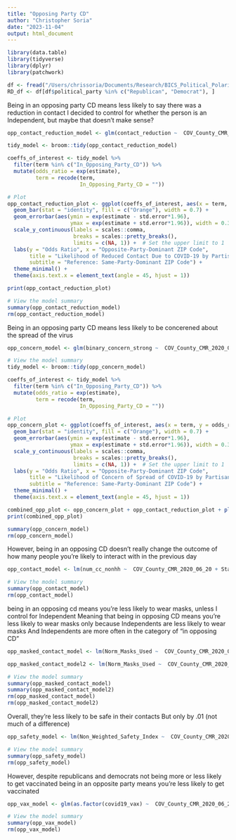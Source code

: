 ```yaml
---
title: "Opposing Party CD"
author: "Christopher Soria"
date: "2023-11-04"
output: html_document
---
```

```r
library(data.table)
library(tidyverse)
library(dplyr)
library(patchwork)
```

```r
df <- fread("/Users/chrissoria/Documents/Research/BICS_Political_Polarization/data/BICS_ZIP_Features.csv")
RD_df <- df[df$political_party %in% c("Republican", "Democrat"), ]
```


Being in an opposing party CD means less likely to say there was a reduction in contact
I decided to control for whether the person is an Independent, but maybe that doesn't make sense?
```r
opp_contact_reduction_model <- glm(contact_reduction ~  COV_County_CMR_2020_06_20 + State_Government_Response_Index_11192020 + COUNTY_RUCC_2013 + resp_sex + resp_educ + resp_yob + r_working + r_race + In_Opposing_Party_CD + Independent, data = df, family = binomial)

tidy_model <- broom::tidy(opp_contact_reduction_model)

coeffs_of_interest <- tidy_model %>% 
  filter(term %in% c("In_Opposing_Party_CD")) %>%
  mutate(odds_ratio = exp(estimate),
         term = recode(term, 
                       In_Opposing_Party_CD = ""))

# Plot
opp_contact_reduction_plot <- ggplot(coeffs_of_interest, aes(x = term, y = odds_ratio)) +
  geom_bar(stat = "identity", fill = c("Orange"), width = 0.7) +
  geom_errorbar(aes(ymin = exp(estimate - std.error*1.96), 
                    ymax = exp(estimate + std.error*1.96)), width = 0.3) +
  scale_y_continuous(labels = scales::comma, 
                     breaks = scales::pretty_breaks(),
                     limits = c(NA, 1)) +  # Set the upper limit to 1
  labs(y = "Odds Ratio", x = "Opposite-Party-Dominant ZIP Code", 
       title = "Likelihood of Reduced Contact Due to COVID-19 by Partisan ZIP Code Majority",
       subtitle = "Reference: Same-Party-Dominant ZIP Code") +
  theme_minimal() +
  theme(axis.text.x = element_text(angle = 45, hjust = 1))

print(opp_contact_reduction_plot)

# View the model summary
summary(opp_contact_reduction_model)
rm(opp_contact_reduction_model)
```
Being in an opposing party CD means less likely to be concerened about the spread of the virus
```r
opp_concern_model <- glm(binary_concern_strong ~  COV_County_CMR_2020_06_20 + State_Government_Response_Index_11192020 + COUNTY_RUCC_2013 + resp_sex + resp_educ + resp_yob + r_working + r_race + In_Opposing_Party_CD, data = df, family = binomial)

# View the model summary
tidy_model <- broom::tidy(opp_concern_model)

coeffs_of_interest <- tidy_model %>% 
  filter(term %in% c("In_Opposing_Party_CD")) %>%
  mutate(odds_ratio = exp(estimate),
         term = recode(term, 
                       In_Opposing_Party_CD = ""))

# Plot
opp_concern_plot <- ggplot(coeffs_of_interest, aes(x = term, y = odds_ratio)) +
  geom_bar(stat = "identity", fill = c("Orange"), width = 0.7) +
  geom_errorbar(aes(ymin = exp(estimate - std.error*1.96), 
                    ymax = exp(estimate + std.error*1.96)), width = 0.3) +
  scale_y_continuous(labels = scales::comma, 
                     breaks = scales::pretty_breaks(),
                     limits = c(NA, 1)) +  # Set the upper limit to 1
  labs(y = "Odds Ratio", x = "Opposite-Party-Dominant ZIP Code", 
       title = "Likelihood of Concern of Spread of COVID-19 by Partisan ZIP Code Majority",
       subtitle = "Reference: Same-Party-Dominant ZIP Code") +
  theme_minimal() +
  theme(axis.text.x = element_text(angle = 45, hjust = 1))

combined_opp_plot <- opp_concern_plot + opp_contact_reduction_plot + plot_layout(ncol = 2)
print(combined_opp_plot)

summary(opp_concern_model)
rm(opp_concern_model)
```
However, being in an opposing CD doesn't really change the outcome of how many people you're likely to interact with in the previous day
```r
opp_contact_model <- lm(num_cc_nonhh ~  COV_County_CMR_2020_06_20 + State_Government_Response_Index_11192020 + COUNTY_RUCC_2013 + resp_sex + resp_educ + resp_yob + r_working + r_race + In_Opposing_Party_CD + Independent, data = df)

# View the model summary
summary(opp_contact_model)
rm(opp_contact_model)
```
being in an opposing cd means you're less likely to wear masks, unless I control for Independent
Meaning that being in opposing CD means you're less likely to wear masks only because Independents are less likely to wear masks
And Independents are more often in the category of "in opposing CD"
```r
opp_masked_contact_model <- lm(Norm_Masks_Used ~  COV_County_CMR_2020_06_20 + State_Government_Response_Index_11192020 + COUNTY_RUCC_2013 + resp_sex + resp_educ + resp_yob + r_working + r_race + In_Opposing_Party_CD, data = df)

opp_masked_contact_model2 <- lm(Norm_Masks_Used ~  COV_County_CMR_2020_06_20 + State_Government_Response_Index_11192020 + COUNTY_RUCC_2013 + resp_sex + resp_educ + resp_yob + r_working + r_race + In_Opposing_Party_CD + Independent, data = df)

# View the model summary
summary(opp_masked_contact_model)
summary(opp_masked_contact_model2)
rm(opp_masked_contact_model)
rm(opp_masked_contact_model2)
```
Overall, they're less likely to be safe in their contacts
But only by .01 (not much of a difference)
```r
opp_safety_model <- lm(Non_Weighted_Safety_Index ~  COV_County_CMR_2020_06_20 + State_Government_Response_Index_11192020 + COUNTY_RUCC_2013 + resp_sex + resp_educ + resp_yob + r_working + r_race + In_Opposing_Party_CD + Independent, data = df)

# View the model summary
summary(opp_safety_model)
rm(opp_safety_model)
```
However, despite republicans and democrats not being more or less likely to get vaccinated
being in an opposite party means you're less likely to get vaccinated
```r
opp_vax_model <- glm(as.factor(covid19_vax) ~  COV_County_CMR_2020_06_20 + State_Government_Response_Index_11192020 + COUNTY_RUCC_2013 + resp_sex + resp_educ + resp_yob + r_working + r_race + In_Opposing_Party_CD + Independent, data = df, family = binomial)

# View the model summary
summary(opp_vax_model)
rm(opp_vax_model)
```


